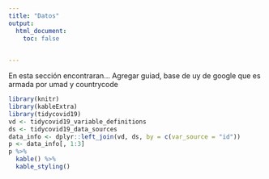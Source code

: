 ```yaml
---
title: "Datos"
output:
  html_document:
    toc: false
 

---
```


En esta sección encontraran...
Agregar guiad, base de uy de google que es armada por umad  y countrycode




```r
library(knitr)
library(kableExtra)
library(tidycovid19)
vd <- tidycovid19_variable_definitions
ds <- tidycovid19_data_sources
data_info <- dplyr::left_join(vd, ds, by = c(var_source = "id"))
p <- data_info[, 1:3]
p %>%
  kable() %>%
  kable_styling()
```


